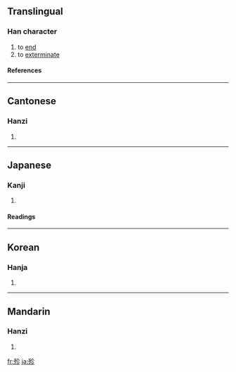 ==Translingual==
===Han character===
{{Han char|rn=78|rad=歹|as=05|sn=9|four=1822<sub>2</sub>|canj=一弓人竹竹 (MNOHH)}}
# to [[end]]
# to [[exterminate]]
====References====
{{Han ref|kx=0579.450|dkj=16413|dj=0972.030|hdz=21384.040|uh=6B84|ud=27524|bh=CF66|bd=53094}}

----
==Cantonese==
===Hanzi===
{{yue-hanzi|jyut=|y=chan2, tin5}}
# {{defn|Cantonese}}

----
==Japanese==
===Kanji===
{{ja-kanji|grade=|rs=歹05}}
# {{defn|Japanese}} 
====Readings====
{{ja-readings|on=[[てん]] (ten)|kun=[[つきる]] (tsukiru), [[たえる]] (taeru)}}

----
==Korean==
===Hanja===
{{ko-hanja|hangeul=진|eumhun=|rv=jin|mr=chin|y=cin}}
# {{defn|Korean}}

----
==Mandarin==
===Hanzi===
{{cmn-hanzi|pin=[[tiǎn]] ([[tian3]])|wg=t'ien<sup>3</sup>}}
# {{defn|Mandarin}}

[[fr:殄]]
[[ja:殄]]